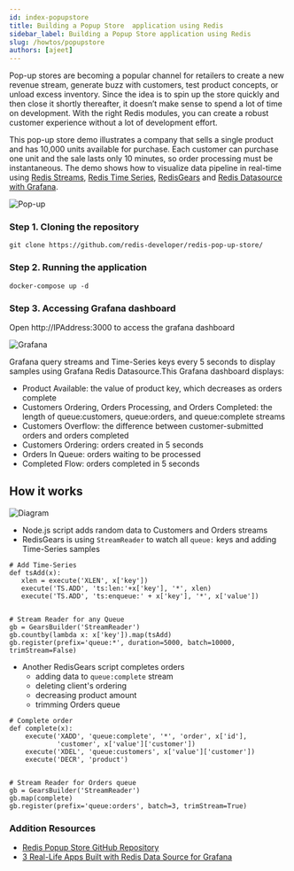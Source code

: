 ```yaml
---
id: index-popupstore
title: Building a Popup Store  application using Redis
sidebar_label: Building a Popup Store application using Redis
slug: /howtos/popupstore
authors: [ajeet]
---
```



<Authors frontMatter={frontMatter} />

Pop-up stores are becoming a popular channel for retailers to create a new revenue stream, generate buzz with customers, test product concepts, or unload excess inventory. Since the idea is to spin up the store quickly and then close it shortly thereafter, it doesn’t make sense to spend a lot of time on development. With the right Redis modules, you can create a robust customer experience without a lot of development effort.

This pop-up store demo illustrates a company that sells a single product and has 10,000 units available for purchase. Each customer can purchase one unit and the sale lasts only 10 minutes, so order processing must be instantaneous. The demo shows how to visualize data pipeline in real-time using [Redis Streams](https://redis.io/topics/streams-intro), [Redis Time Series](https://developer.redis.com/howtos/redistimeseries), [RedisGears](https://developer.redis.com/howtos/redisgears) and [Redis Datasource with Grafana](https://developer.redis.com/explore/redisdatasource).

![Pop-up](popupstore.gif)

### Step 1. Cloning the repository

```
git clone https://github.com/redis-developer/redis-pop-up-store/
```

### Step 2. Running the application

```
docker-compose up -d
```

### Step 3. Accessing Grafana dashboard

Open http://IPAddress:3000 to access the grafana dashboard

![Grafana](grafana1.png)

Grafana query streams and Time-Series keys every 5 seconds to display samples using Grafana Redis Datasource.This Grafana dashboard displays:

- Product Available: the value of product key, which decreases as orders complete
- Customers Ordering, Orders Processing, and Orders Completed: the length of queue:customers, queue:orders, and queue:complete streams
- Customers Overflow: the difference between customer-submitted orders and orders completed
- Customers Ordering: orders created in 5 seconds
- Orders In Queue: orders waiting to be processed
- Completed Flow: orders completed in 5 seconds

## How it works

![Diagram](popup.png)

- Node.js script adds random data to Customers and Orders streams
- RedisGears is using `StreamReader` to watch all `queue:` keys and adding Time-Series samples

```
# Add Time-Series
def tsAdd(x):
   xlen = execute('XLEN', x['key'])
   execute('TS.ADD', 'ts:len:'+x['key'], '*', xlen)
   execute('TS.ADD', 'ts:enqueue:' + x['key'], '*', x['value'])


# Stream Reader for any Queue
gb = GearsBuilder('StreamReader')
gb.countby(lambda x: x['key']).map(tsAdd)
gb.register(prefix='queue:*', duration=5000, batch=10000, trimStream=False)
```

- Another RedisGears script completes orders
  - adding data to `queue:complete` stream
  - deleting client's ordering
  - decreasing product amount
  - trimming Orders queue

```
# Complete order
def complete(x):
    execute('XADD', 'queue:complete', '*', 'order', x['id'],
            'customer', x['value']['customer'])
    execute('XDEL', 'queue:customers', x['value']['customer'])
    execute('DECR', 'product')


# Stream Reader for Orders queue
gb = GearsBuilder('StreamReader')
gb.map(complete)
gb.register(prefix='queue:orders', batch=3, trimStream=True)
```

### Addition Resources

- [Redis Popup Store GitHub Repository](https://github.com/redis-developer/redis-pop-up-store)
- [3 Real-Life Apps Built with Redis Data Source for Grafana](https://redis.com/blog/3-real-life-apps-built-with-redis-data-source-for-grafana/)
